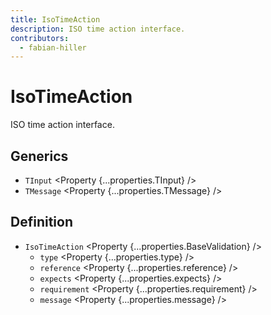 ```yaml
---
title: IsoTimeAction
description: ISO time action interface.
contributors:
  - fabian-hiller
---
```



# IsoTimeAction

ISO time action interface.

## Generics

- `TInput` <Property {...properties.TInput} />
- `TMessage` <Property {...properties.TMessage} />

## Definition

- `IsoTimeAction` <Property {...properties.BaseValidation} />
  - `type` <Property {...properties.type} />
  - `reference` <Property {...properties.reference} />
  - `expects` <Property {...properties.expects} />
  - `requirement` <Property {...properties.requirement} />
  - `message` <Property {...properties.message} />
